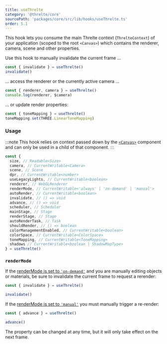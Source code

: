 ```yaml
---
title: useThrelte
category: '@threlte/core'
sourcePath: 'packages/core/src/lib/hooks/useThrelte.ts'
order: 5.1
---
```


This hook lets you consume the main Threlte context (`ThrelteContext`) of your application (scoped to the root `<Canvas>`) which contains the renderer, camera, scene and other properties.

Use this hook to manually invalidate the current frame …

```ts
const { invalidate } = useThrelte()
invalidate()
```

… access the renderer or the currently active camera …

```ts
const { renderer, camera } = useThrelte()
console.log(renderer, $camera)
```

… or update render properties:

```ts
const { toneMapping } = useThrelte()
toneMapping.set(THREE.LinearToneMapping)
```

### Usage

:::note
This hook relies on context passed down by the [`<Canvas>`](/docs/reference/core/canvas) component and can only be used in a child of that component.
:::

```ts
const {
  size, // Readable<Size>
  camera, // CurrentWritable<Camera>
  scene, // Scene
  dpr, // CurrentWritable<number>
  useLegacyLights, // CurrentWritable<boolean>
  renderer, // WebGLRenderer
  renderMode, // CurrentWritable<'always' | 'on-demand' | 'manual'>
  autoRender, // CurrentWritable<boolean>
  invalidate, // () => void
  advance, // () => void
  scheduler, // Scheduler
  mainStage, // Stage
  renderStage, // Stage
  autoRenderTask, // Task
  shouldRender, // () => boolean
  colorManagementEnabled, // CurrentWritable<boolean>
  colorSpace, // CurrentWritable<ColorSpace>
  toneMapping, // CurrentWritable<ToneMapping>
  shadows // CurrentWritable<boolean | ShadowMapType>
} = useThrelte()
```

### `renderMode`

If the [renderMode is set to `'on-demand'`](/docs/reference/core/canvas) and you are manually editing objects or materials, be sure to invalidate the current frame to request a rerender:

```ts
const { invalidate } = useThrelte()

invalidate()
```

If the [renderMode is set to `'manual'`](/docs/reference/core/canvas) you must manually trigger a re-render:

```ts
const { advance } = useThrelte()

advance()
```

The property can be changed at any time, but it will only take effect on the next frame.
